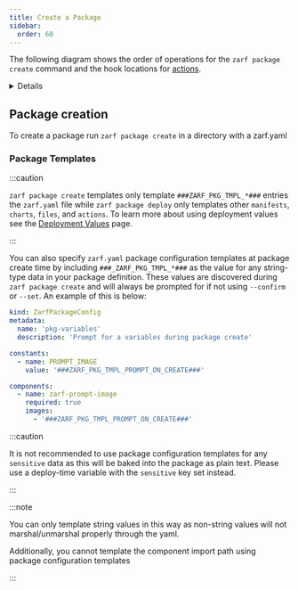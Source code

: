 ```yaml
---
title: Create a Package
sidebar:
  order: 60
---
```



The following diagram shows the order of operations for the `zarf package create` command and the hook locations for [actions](/ref/actions).

<Details label="Lifecycle Diagram">
<Mermaid diagram={`
graph TD
    A1(set working directory)-->A2
    A2(parse zarf.yaml)-->A3
    A3(filter components by architecture)-->A4
    A4(detect init package)-->A5
    A5(handle deprecations)-->A6
    A6(parse component imports)-->A7
    A7(process create-time variables)-->A8
    A8(write build data and zarf.yaml)-->A9

    A9(run validations)-->A10
    A10(confirm package create):::prompt-->A11
    A11{Init package?}
    A11 -->|Yes| A12(add seed image)-->A13
    A11 -->|No| A13

    subgraph  ""
    A13(add each component)-->A13
    A13 --> A14(run each '.actions.onCreate.before'):::action-->A14
    A14 --> A15(load '.charts')-->A16
    A16(load '.files')-->A17
    A17(load '.dataInjections')-->A18
    A18(load '.manifests')-->A19
    A19(load '.repos')-->A20
    A20(run each '.actions.onCreate.after'):::action-->A20
    A20-->A21{Success?}
    A21-->|Yes|A22(run each\n'.actions.onCreate.success'):::action-->A22
    A21-->|No|A23(run each\n'.actions.onCreate.failure'):::action-->A23-->A999
    end

    A22-->A24(load all '.images')
    A24-->A25{Skip SBOM?}
    A25-->|Yes|A27
    A25-->|No|A26
    A26(generate SBOM)-->A27
    A27(reset working directory)-->A28
    A28(create package archive)-->A29
    A29{Is multipart?}
    A29-->|Yes|A30(split package archive)-->A31
    A29-->|No|A31
    A31(handle sbom view/out flags)

    A999[Abort]:::fail

    classDef prompt fill:#4adede,color:#000000
    classDef action fill:#bd93f9,color:#000000
    classDef fail fill:#aa0000
`}/>
</Details>

## Package creation

To create a package run `zarf package create` in a directory with a zarf.yaml

### Package Templates

:::caution

`zarf package create` templates only template `###ZARF_PKG_TMPL_*###` entries the `zarf.yaml` file while `zarf package deploy` only templates other `manifests`, `charts`, `files`, and `actions`.  To learn more about using deployment values see the [Deployment Values](/ref/values) page.

:::

You can also specify `zarf.yaml` package configuration templates at package create time by including `###_ZARF_PKG_TMPL_*###` as the value for any string-type data in your package definition. These values are discovered during `zarf package create` and will always be prompted for if not using `--confirm` or `--set`. An example of this is below:

```yaml
kind: ZarfPackageConfig
metadata:
  name: 'pkg-variables'
  description: 'Prompt for a variables during package create'

constants:
  - name: PROMPT_IMAGE
    value: '###ZARF_PKG_TMPL_PROMPT_ON_CREATE###'

components:
  - name: zarf-prompt-image
    required: true
    images:
      - '###ZARF_PKG_TMPL_PROMPT_ON_CREATE###'
```

:::caution

It is not recommended to use package configuration templates for any `sensitive` data as this will be baked into the package as plain text.  Please use a deploy-time variable with the `sensitive` key set instead.

:::

:::note

You can only template string values in this way as non-string values will not marshal/unmarshal properly through the yaml.

Additionally, you cannot template the component import path using package configuration templates

:::
